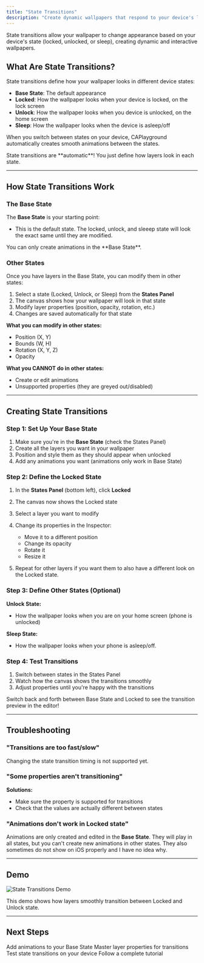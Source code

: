 ```yaml
---
title: "State Transitions"
description: "Create dynamic wallpapers that respond to your device's lock state with smooth, automatic transitions."
---
```


State transitions allow your wallpaper to change appearance based on your device's state (locked, unlocked, or sleep), creating dynamic and interactive wallpapers.

## What Are State Transitions?

State transitions define how your wallpaper looks in different device states:

- **Base State**: The default appearance
- **Locked**: How the wallpaper looks when your device is locked, on the lock screen
- **Unlock**: How the wallpaper looks when you device is unlocked, on the home screen
- **Sleep**: How the wallpaper looks when the device is asleep/off

When you switch between states on your device, CAPlayground automatically creates smooth animations between the states.

<Info>
  State transitions are **automatic**! You just define how layers look in each state.
</Info>

---

## How State Transitions Work

### The Base State

The **Base State** is your starting point:
- This is the default state. The locked, unlock, and sleeep state will look the exact same until they are modified.

<Warning>
  You can only create animations in the **Base State**.
</Warning>

### Other States

Once you have layers in the Base State, you can modify them in other states:

1. Select a state (Locked, Unlock, or Sleep) from the **States Panel**
2. The canvas shows how your wallpaper will look in that state
3. Modify layer properties (position, opacity, rotation, etc.)
4. Changes are saved automatically for that state

**What you can modify in other states:**
- Position (X, Y)
- Bounds (W, H)
- Rotation (X, Y, Z)
- Opacity

**What you CANNOT do in other states:**
- Create or edit animations
- Unsupported properties (they are greyed out/disabled)

---

## Creating State Transitions

### Step 1: Set Up Your Base State

1. Make sure you're in the **Base State** (check the States Panel)
2. Create all the layers you want in your wallpaper
3. Position and style them as they should appear when unlocked
4. Add any animations you want (animations only work in Base State)

### Step 2: Define the Locked State

1. In the **States Panel** (bottom left), click **Locked**
2. The canvas now shows the Locked state
3. Select a layer you want to modify
4. Change its properties in the Inspector:
   - Move it to a different position  
   - Change its opacity
   - Rotate it
   - Resize it

5. Repeat for other layers if you want them to also have a different look on the Locked state.

### Step 3: Define Other States (Optional)

**Unlock State:**
- How the wallpaper looks when you are on your home screen (phone is unlocked)

**Sleep State:**
- How the wallpaper looks when your phone is asleep/off.

### Step 4: Test Transitions

1. Switch between states in the States Panel
2. Watch how the canvas shows the transitions smoothly
3. Adjust properties until you're happy with the transitions

<Tip>
  Switch back and forth between Base State and Locked to see the transition preview in the editor!
</Tip>

---

## Troubleshooting

### "Transitions are too fast/slow"

Changing the state transition timing is not supported yet.

### "Some properties aren't transitioning"

**Solutions:**
- Make sure the property is supported for transitions
- Check that the values are actually different between states

### "Animations don't work in Locked state"

Animations are only created and edited in the **Base State**. They will play in all states, but you can't create new animations in other states. They also sometimes do not show on iOS properly and I have no idea why.

---

## Demo

![State Transitions Demo](/images/state-transitions-demo.gif)

This demo shows how layers smoothly transition between Locked and Unlock state.

---

## Next Steps

<CardGroup cols={2}>
  <Card title="Creating Animations" icon="play" href="/editor/creating-animations">
    Add animations to your Base State
  </Card>
  <Card title="Editing Layers" icon="pen" href="/editor/editing-layers">
    Master layer properties for transitions
  </Card>
  <Card title="Export Your Project" icon="download" href="/editor/export-your-project">
    Test state transitions on your device
  </Card>
  <Card title="Your First Wallpaper" icon="wand-magic-sparkles" href="/getting-started/your-first-wallpaper">
    Follow a complete tutorial
  </Card>
</CardGroup>